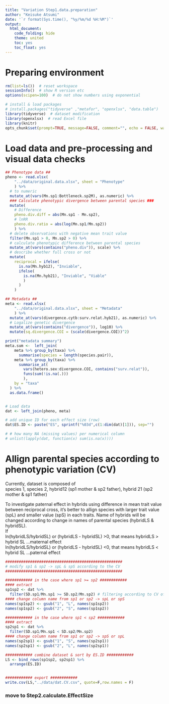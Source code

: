 ---
title: "Variation Step1.data.preparation"
author: "Keisuke Atsumi"
date: '`r format(Sys.time(), "%y/%m/%d %H:%M")`'
output:
  html_document:
    code_folding: hide
    theme: united
    toc: yes
    toc_float: yes
---

# Preparing environment

```{r setup}

rm(list=ls())  # reset workspace
sessionInfo()  # show R version etc
options(scipen=100)  # do not show numbers using exponential

# install & load packages
# install.packages("tidyverse" ,"metafor", "openxlsx", "data.table")
library(tidyverse)  # dataset modification
library(openxlsx)  # read Excel file
library(knitr)
opts_chunk$set(prompt=TRUE, message=FALSE, comment="", echo = FALSE, warning = FALSE) 

```

# Load data and pre-processing and visual data checks

```{r load unprocessed dat}

## Phenotype data ##
pheno <- read.xlsx(
    "../data/original.data.xlsx", sheet = "Phenotype"
    ) %>%
  # to numeric
  mutate_at(vars(Mn.sp1:Bottleneck.sp2M), as.numeric) %>%
  ### Calculate phenotypic divergence between parental species ###
  mutate(
    # Difference
    pheno.div.diff = abs(Mn.sp1 - Mn.sp2),
    # lnRR
    pheno.div.ratio = abs(log(Mn.sp1/Mn.sp2))
    ) %>%
  # delete observations with negative mean trait value
  filter(Mn.sp1 > 0, Mn.sp2 > 0) %>%   
  # calculate phenotypic difference between parental species
  mutate_at(vars(contains("pheno.div")), scale) %>%
  # describe whether full cross or not
  mutate(
    reciprocal = ifelse(
      is.na(Mn.hyb12), "Inviable",
      ifelse(
        is.na(Mn.hyb21), "Inviable", "Viable"
        )
      )
    )

## Metadata ##
meta <- read.xlsx(
    "../data/original.data.xlsx", sheet = "Metadata"
    ) %>%
  mutate_at(vars(divergence.cytb:surv.relat.hyb21), as.numeric) %>%
  # Logalize genetic divergence
  mutate_at(vars(contains("divergence")), log10) %>%
  mutate(sq.divergence.COI = (scale(divergence.COI))^2)

print("metadata summary")
meta.sum <-  left_join(
    meta %>% group_by(taxa) %>%
      summarise(species = length(species.pair)),
    meta %>% group_by(taxa) %>%
      summarise_at(
        vars(hetero.sex:divergence.COI, contains("surv.relat")),
        funs(sum(!is.na(.)))
        ),
    by = "taxa"
  ) %>%
  as.data.frame()


# Load data
dat <- left_join(pheno, meta)

# add unique ID for each effect size (row)
dat$ES.ID <- paste("ES", sprintf("%03d",c(1:dim(dat)[1])), sep="")

# # how many NA (missing values) per numerical column
# unlist(lapply(dat, function(x) sum(is.na(x)))) 

```


# Allign parental species according to phenotypic variation (CV)
Currently, dataset is composed of   
species 1, species 2, hybrid12 (sp1 mother & sp2 father), hybrid 21 (sp2 mother & sp1 father)  

To investigate paternal effect in hybrids using difference in mean trait value between reciprocal cross, it's better to allign species with larger trait value (spL) and smaller value (spS) in each traits. Name of hybrids will be changed according to change in names of parental species (hybridLS & hybridSL).  
If   
ln(hybridLS/hybridSL) or (hybridLS - hybridSL) >0, that means hybridLS > hybrid SL ...maternal effect  
ln(hybridLS/hybridSL) or (hybridLS - hybridSL) <0, that means hybridLS < hybrid SL ...paternal effect

```{r dat preprocessing}

####################################################
# modify sp1 & sp2 -> spL & spS according to the CV
####################################################

############ in the case where sp1 >= sp2 ############
#### extract
sp1sp2 <- dat %>%
  filter(SD.sp1/Mn.sp1 >= SD.sp2/Mn.sp2) # filtering according to CV of parentals
#### change column name from sp1 or sp2 -> spL or spS
names(sp1sp2) <- gsub("1", "L", names(sp1sp2))
names(sp1sp2) <- gsub("2", "S", names(sp1sp2))

############ in the case where sp1 < sp2 ############
#### extract
sp2sp1 <- dat %>%
  filter(SD.sp1/Mn.sp1 < SD.sp2/Mn.sp2)
#### change column name from sp1 or sp2 -> spS or spL
names(sp2sp1) <- gsub("1", "S", names(sp2sp1))
names(sp2sp1) <- gsub("2", "L", names(sp2sp1))

############ combine dataset & sort by ES.ID ############
LS <- bind_rows(sp1sp2, sp2sp1) %>%
  arrange(ES.ID)


############ export ############
write.csv(LS,"../data/dat.CV.csv", quote=F,row.names = F)

```



### move to Step2.calculate.EffectSize
